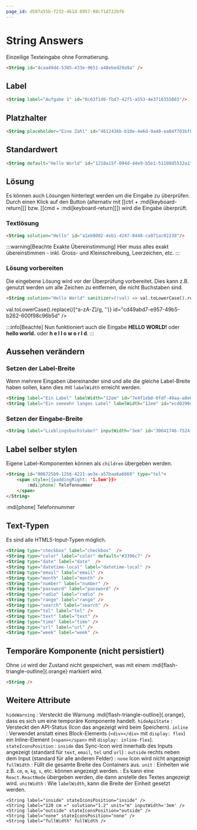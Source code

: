 ```yaml
---
page_id: d587a55b-f232-461d-8957-98c71d722bf6
---
```


# String Answers

Einzeilige Texteingabe ohne Formatierung.

```md
<String id="4caa49d4-5385-433e-9651-a48ebed29a9a" />
```

<BrowserWindow>
    <String id="4caa49d4-5385-433e-9651-a48ebed29a9a" />
    <PermissionsPanel documentRootId="4caa49d4-5385-433e-9651-a48ebed29a9a" />
</BrowserWindow>

## Label

```md
<String label="Aufgabe 1" id="0c63f1d6-fbd7-42f5-a553-4e3716355083"/>
```

<BrowserWindow>
    <String label="Aufgabe 1" id="0c63f1d6-fbd7-42f5-a553-4e3716355083"/>
</BrowserWindow>


## Platzhalter
```md
<String placeholder="Eine Zahl" id="4612436b-b10e-4e6d-9a40-ea04f701bf87" />
```

<BrowserWindow>
    <String placeholder="Eine Zahl" id="4612436b-b10e-4e6d-9a40-ea04f701bf87" />
</BrowserWindow>

## Standardwert
```md
<String default="Hello World" id="1218a15f-094d-44e9-b5e1-51108d5532a1"/>
```

<BrowserWindow>
    <String default="Hello World" id="1218a15f-094d-44e9-b5e1-51108d5532a1"/>
</BrowserWindow>

## Lösung
Es können auch Lösungen hinterlegt werden um die Eingabe zu überprüfen. Durch einen Klick auf den Button (alternativ mit [[ctrl + :mdi[keyboard-return]]] bzw. [[cmd + :mdi[keyboard-return]]]) wird die Eingabe überprüft.

<String solution="Lösung" placeholder="Die Lösung ist 'Lösung'" id="6970d5f8-0015-40a8-97d4-e576dd1b4b3c"/>

### Textlösung
```md
<String solution="Hello" id="a1eb0082-4eb1-4247-8448-ca971ac02238"/>
```

<BrowserWindow>
    <String solution="Hello" id="a1eb0082-4eb1-4247-8448-ca971ac02238"/>
</BrowserWindow>

:::warning[Beachte Exakte Übereinstimmung]
Hier muss alles exakt übereinstimmen - inkl. Gross- und Kleinschreibung, Leerzeichen, etc.
:::

### Lösung vorbereiten
Die eingebene Lösung wird vor der Überprüfung vorbereitet. Dies kann z.B. genutzt werden um alle Zeichen zu entfernen, die nicht Buchstaben sind.
```md
<String solution="Hello World" sanitizer={(val) => val.toLowerCase().replace(/[^a-zA-Z]/g, '')} id="cd49abd7-e957-49b5-b262-600f98c96b5d" />
```

<BrowserWindow>
    <String solution="Hello World" sanitizer={(val) => val.toLowerCase().replace(/[^a-zA-Z]/g, '')} id="cd49abd7-e957-49b5-b262-600f98c96b5d" />
</BrowserWindow>

:::info[Beachte]
Nun funktioniert auch die Eingabe __HELLO WORLD!__ oder __hello world.__ oder __h e l l o w o r l d__.
:::

## Aussehen verändern

### Setzen der Label-Breite
Wenn mehrere Eingaben übereinander sind und alle die gleiche Label-Breite haben sollen, kann dies mit `labelWidth` erreicht werden.

```md
<String label="Ein Label" labelWidth="12em" id="7e4f1eb8-0fdf-49aa-a8e0-fcb78b454826" />
<String label="Ein seeeehr langes Label" labelWidth="12em" id="ecd0290c-dc12-442c-8a16-3c1e052e92b7" />
```

<BrowserWindow>
    <String label="Ein Label" labelWidth="12em" id="7e4f1eb8-0fdf-49aa-a8e0-fcb78b454826" />
    <String label="Ein seeeehr langes Label" labelWidth="12em" id="ecd0290c-dc12-442c-8a16-3c1e052e92b7" />
</BrowserWindow>

### Setzen der Eingabe-Breite
```md
<String label="Lieblingsbuchstabe?" inputWidth="3em" id="30641746-7524-4a1b-b09f-ab19cc993a22" />
```

<BrowserWindow>
    <String label="Lieblingsbuchstabe?" inputWidth="3em" id="30641746-7524-4a1b-b09f-ab19cc993a22" />
</BrowserWindow>

## Label selber stylen
Eigene Label-Komponenten können als `children` übergeben werden.

```md
<String id="006725b9-1256-4221-ae3e-a57baa6a6660" type="tel">
    <span style={{paddingRight: '1.5em'}}>
        :mdi[phone] Telefonnummer
    </span>
</String>
```

<BrowserWindow>
    <String id="006725b9-1256-4221-ae3e-a57baa6a6660" type="tel">
        <span style={{paddingRight: '1.5em'}}>
            :mdi[phone] Telefonnummer
        </span>
    </String>
</BrowserWindow>

## Text-Typen
Es sind alle HTML5-Input-Typen möglich.

```md
<String type="checkbox" label="checkbox"  />
<String type="color" label="color" default="#3396c7" />
<String type="date" label="date"  />
<String type="datetime-local" label="datetime-local" />
<String type="email" label="email" />
<String type="month" label="month" />
<String type="number" label="number" />
<String type="password" label="password" />
<String type="radio" label="radio" />
<String type="range" label="range" />
<String type="search" label="search" />
<String type="tel" label="tel" />
<String type="text" label="text" />
<String type="time" label="time" />
<String type="url" label="url" />
<String type="week" label="week" />
```

<BrowserWindow>
    <String type="checkbox" label="checkbox"  hideWarning hideApiState />
    <String type="color" label="color" default="#3396c7" hideWarning hideApiState />
    <String type="date" label="date"  hideWarning hideApiState />
    <String type="datetime-local" label="datetime-local" hideWarning hideApiState />
    <String type="email" label="email" hideWarning hideApiState />
    <String type="month" label="month" hideWarning hideApiState />
    <String type="number" label="number" hideWarning hideApiState />
    <String type="password" label="password" hideWarning hideApiState />
    <String type="radio" label="radio" hideWarning hideApiState />
    <String type="range" label="range" hideWarning hideApiState />
    <String type="search" label="search" hideWarning hideApiState />
    <String type="tel" label="tel" hideWarning hideApiState />
    <String type="text" label="text" hideWarning hideApiState />
    <String type="time" label="time" hideWarning hideApiState />
    <String type="url" label="url" hideWarning hideApiState />
    <String type="week" label="week" hideWarning hideApiState />
</BrowserWindow>


## Temporäre Komponente (nicht persistiert)

Ohne `id` wird der Zustand nicht gespeichert, was mit einem :mdi[flash-triangle-outline]{.orange} markiert wird.

```md
<String />
```
<BrowserWindow>
    <String />
</BrowserWindow>


## Weitere Attribute

`hideWarning`
:  Versteckt die Warnung :mdi[flash-triangle-outline]{.orange}, dass es sich um eine temporäre Komponente handelt.
`hideApiState`
: Versteckt den API-Status (Icon das angezeigt wird beim Speichern).
`inline`
: Verwendet anstatt eines Block-Elements (`<div></div>` mit `display: flex`) ein Inline-Element (`<span></span>` mit `display: inline-flex`).
`stateIconsPosition`
: `inside` das Sync-Icon wird innerhalb des Inputs angezeigt (standard für `text`, `email`, `tel` und `url`)
: `outside` rechts neben dem Input (standard für alle anderen Felder)
: `none` Icon wird nicht angezeigt
`fullWidth`
: Füllt die gesamte Breite des Containers aus.
`unit`
: Einheiten wie z.B. `cm`, `m`, `kg`, `s`, etc. können angezeigt werden.
: Es kann eine `React.ReactNode` übergeben werden, die dann anstelle des Textes angezeigt wird.
`unitWidth`
: Wie `labelWidth`, kann die Breite der Einheit gesetzt werden.

```mdx
<String label="inside" stateIconsPosition="inside" />
<String label="120 cm =" solution="1.2" unit="m" inputWidth='3em' />
<String label="outside" stateIconsPosition="outside" />
<String label="none" stateIconsPosition="none" />
<String label="fullWidth" fullWidth />
```

<BrowserWindow>
    <String label="inside" stateIconsPosition="inside" />
    <String label="120 cm =" solution="1.2" unit="m" inputWidth='3em' stateIconsPosition="outside" />
    <String label="outside" stateIconsPosition="outside" />
    <String label="none" stateIconsPosition="none" />
    <String label="fullWidth" fullWidth />
</BrowserWindow>